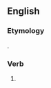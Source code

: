 ==English==

===Etymology===
{{suffix|knew|st|lang=en}}.

===Verb===
{{head|en|verb form|cat2=verb simple past forms|cat3=second-person singular forms}}

# {{label|en|archaic}} {{second-person singular past of|know|lang=en}}